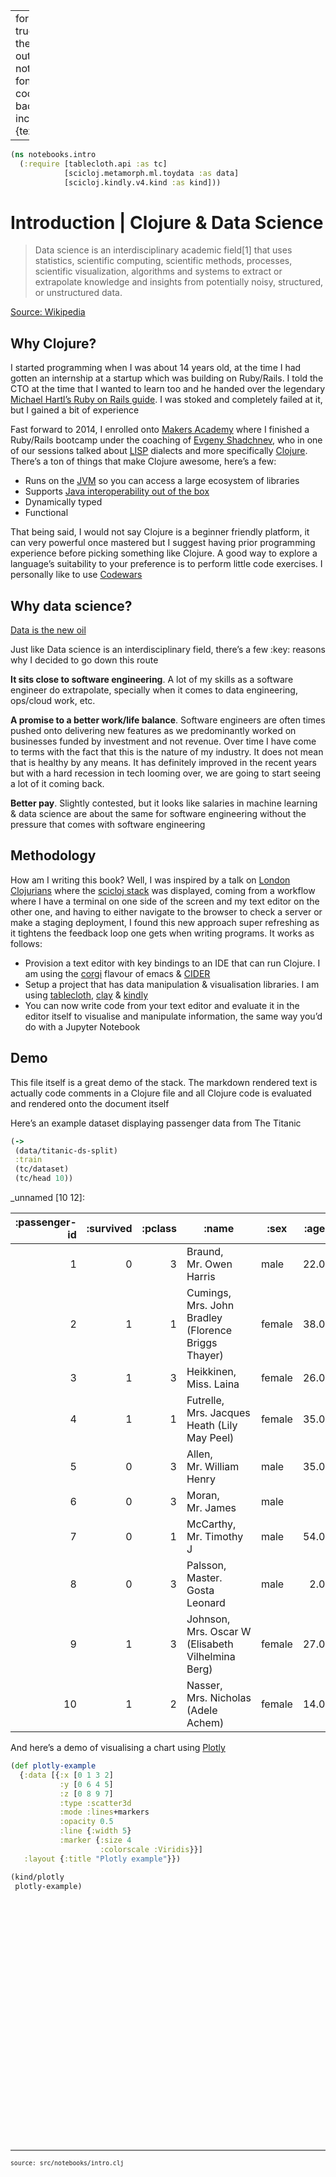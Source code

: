 
---
format:
  html: {toc: true, toc-depth: 4, theme: cosmo, output-file: notebooks.intro.html}
fontsize: 0.9em
code-block-background: true
include-in-header: {text: '<link rel = "icon" href = "data:," />'}

---
<style></style><style>.printedClojure .sourceCode {
  background-color: transparent;
  border-style: none;
}
</style><style>.clay-limit-image-width .clay-image {max-width: 100%}
</style>
<script src="notebooks.intro_files/md-default0.js" type="text/javascript"></script><script src="notebooks.intro_files/md-default1.js" type="text/javascript"></script><script src="notebooks.intro_files/plotly2.js" type="text/javascript"></script>

::: {.sourceClojure}
```clojure
(ns notebooks.intro
  (:require [tablecloth.api :as tc]
            [scicloj.metamorph.ml.toydata :as data]
            [scicloj.kindly.v4.kind :as kind]))
```
:::



# Introduction | Clojure & Data Science

> Data science is an interdisciplinary academic field[1] that uses statistics, scientific computing, scientific methods, processes, scientific visualization, algorithms and systems to extract or extrapolate knowledge and insights from potentially noisy, structured, or unstructured data.

[Source: Wikipedia](https://en.wikipedia.org/wiki/Data_science)


## Why Clojure?

I started programming when I was about 14 years old, at the time I had gotten an internship at a startup which was building on Ruby/Rails. I told the CTO at the time that I wanted to learn too and he handed over the legendary
[Michael Hartl's Ruby on Rails guide](https://www.railstutorial.org/). I was stoked and completely failed at it, but I gained a bit of experience

Fast forward to 2014, I enrolled onto [Makers Academy](https://makers.tech/) where I finished a Ruby/Rails bootcamp under the coaching of [Evgeny Shadchnev](https://www.evgeny.coach/), who in one of our sessions talked about
[LISP](https://lisp-lang.org/) dialects and more specifically [Clojure](https://clojure.org/). There's a ton of things that make Clojure awesome, here's a few:

- Runs on the [JVM](https://en.wikipedia.org/wiki/Java_virtual_machine) so you can access a large ecosystem of libraries
- Supports [Java interoperability out of the box](https://clojure.org/reference/java_interop)
- Dynamically typed
- Functional

That being said, I would not say Clojure is a beginner friendly platform, it can very powerful once mastered but I suggest having prior programming experience before picking something like Clojure. A good way to explore a
language's suitability to your preference is to perform little code exercises. I personally like to use [Codewars](https://www.codewars.com)


## Why data science?

[Data is the new oil](https://www.economist.com/leaders/2017/05/06/the-worlds-most-valuable-resource-is-no-longer-oil-but-data)

Just like Data science is an interdisciplinary field, there's a few :key: reasons why I decided to go down this route

**It sits close to software engineering**. A lot of my skills as a software engineer do extrapolate, specially when it comes to data engineering, ops/cloud work, etc.

**A promise to a better work/life balance**. Software engineers are often times pushed onto delivering new features as we predominantly worked on businesses funded by investment and not revenue. Over time I have come to terms
with the fact that this is the nature of my industry. It does not mean that is healthy by any means. It has definitely improved in the recent years but with a hard recession in tech looming over, we are going to start seeing
a lot of it coming back.

**Better pay**. Slightly contested, but it looks like salaries in machine learning & data science are about the same for software engineering without the pressure that comes with software engineering


## Methodology

How am I writing this book? Well, I was inspired by a talk on [London Clojurians](https://www.youtube.com/watch?v=eUFf3-og_-Y) where the [scicloj stack](https://scicloj.github.io/) was displayed, coming from a workflow where I have a terminal on one
side of the screen and my text editor on the other one, and having to either navigate to the browser to check a server or make a staging deployment, I found this new approach super refreshing as it tightens the feedback loop
one gets when writing programs. It works as follows:

- Provision a text editor with key bindings to an IDE that can run Clojure. I am using the [corgi](https://github.com/corgi-emacs/corgi) flavour of emacs & [CIDER](https://cider.mx/)
- Setup a project that has data manipulation & visualisation libraries. I am using [tablecloth](https://github.com/scicloj/tablecloth), [clay](https://github.com/scicloj/clay) & [kindly](https://github.com/scicloj/kindly)
- You can now write code from your text editor and evaluate it in the editor itself to visualise and manipulate information, the same way you'd do with a Jupyter Notebook


## Demo

This file itself is a great demo of the stack. The markdown rendered text is actually code comments in a Clojure file and all Clojure code is evaluated and rendered onto the document itself

Here's an example dataset displaying passenger data from The Titanic


::: {.sourceClojure}
```clojure
(->
 (data/titanic-ds-split)
 :train
 (tc/dataset)
 (tc/head 10))
```
:::


::: {.clay-dataset}
_unnamed [10 12]:

| :passenger-id | :survived | :pclass |                                               :name |   :sex | :age | :sib-sp | :parch |          :ticket |   :fare | :cabin | :embarked |
|--------------:|----------:|--------:|-----------------------------------------------------|--------|-----:|--------:|-------:|------------------|--------:|--------|-----------|
|             1 |         0 |       3 |                             Braund, Mr. Owen Harris |   male | 22.0 |       1 |      0 |        A/5 21171 |  7.2500 |        |         S |
|             2 |         1 |       1 | Cumings, Mrs. John Bradley (Florence Briggs Thayer) | female | 38.0 |       1 |      0 |         PC 17599 | 71.2833 |    C85 |         C |
|             3 |         1 |       3 |                              Heikkinen, Miss. Laina | female | 26.0 |       0 |      0 | STON/O2. 3101282 |  7.9250 |        |         S |
|             4 |         1 |       1 |        Futrelle, Mrs. Jacques Heath (Lily May Peel) | female | 35.0 |       1 |      0 |           113803 | 53.1000 |   C123 |         S |
|             5 |         0 |       3 |                            Allen, Mr. William Henry |   male | 35.0 |       0 |      0 |           373450 |  8.0500 |        |         S |
|             6 |         0 |       3 |                                    Moran, Mr. James |   male |      |       0 |      0 |           330877 |  8.4583 |        |         Q |
|             7 |         0 |       1 |                             McCarthy, Mr. Timothy J |   male | 54.0 |       0 |      0 |            17463 | 51.8625 |    E46 |         S |
|             8 |         0 |       3 |                      Palsson, Master. Gosta Leonard |   male |  2.0 |       3 |      1 |           349909 | 21.0750 |        |         S |
|             9 |         1 |       3 |   Johnson, Mrs. Oscar W (Elisabeth Vilhelmina Berg) | female | 27.0 |       0 |      2 |           347742 | 11.1333 |        |         S |
|            10 |         1 |       2 |                 Nasser, Mrs. Nicholas (Adele Achem) | female | 14.0 |       1 |      0 |           237736 | 30.0708 |        |         C |


:::


And here's a demo of visualising a chart using [Plotly](https://plotly.com/)


::: {.sourceClojure}
```clojure
(def plotly-example
  {:data [{:x [0 1 3 2]
           :y [0 6 4 5]
           :z [0 8 9 7]
           :type :scatter3d
           :mode :lines+markers
           :opacity 0.5
           :line {:width 5}
           :marker {:size 4
                    :colorscale :Viridis}}]
   :layout {:title "Plotly example"}})
```
:::



::: {.sourceClojure}
```clojure
(kind/plotly
 plotly-example)
```
:::



```{=html}
<div style="height:400px;width:100%;"><script>Plotly.newPlot(document.currentScript.parentElement,
              [{"x":[0,1,3,2],"y":[0,6,4,5],"z":[0,8,9,7],"type":"scatter3d","mode":"lines+markers","opacity":0.5,"line":{"width":5},"marker":{"size":4,"colorscale":"Viridis"}}], {"title":"Plotly example"}, {});</script></div>
```



```{=html}
<div style="background-color:grey;height:2px;width:100%;"></div>
```



```{=html}
<div><pre><small><small>source: src/notebooks/intro.clj</small></small></pre></div>
```
